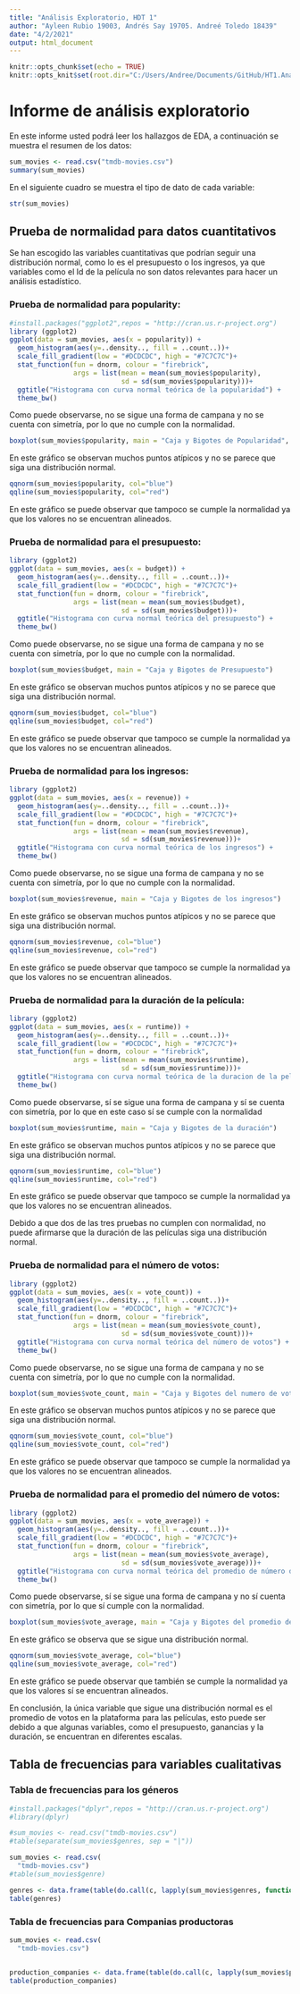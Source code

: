 ```yaml
---
title: "Análisis Exploratorio, HDT 1"
author: "Ayleen Rubio 19003, Andrés Say 19705. Andreé Toledo 18439"
date: "4/2/2021"
output: html_document
---
```


```r
knitr::opts_chunk$set(echo = TRUE)
knitr::opts_knit$set(root.dir="C:/Users/Andree/Documents/GitHub/HT1.Analisis-Exploratorio")
```

# Informe de análisis exploratorio 
En este informe usted podrá leer los hallazgos de EDA, a continuación se muestra el resumen de los datos:

```r
sum_movies <- read.csv("tmdb-movies.csv")
summary(sum_movies)
```

En el siguiente cuadro se muestra el tipo de dato de cada variable:

```r
str(sum_movies)
```
## Prueba de normalidad para datos cuantitativos  

Se han escogido las variables cuantitativas que podrían seguir una distribución normal, como lo es el presupuesto o los ingresos, ya que variables como el Id de la película no son datos relevantes para hacer un análisis estadístico.

### Prueba de normalidad para popularity:
```r
#install.packages("ggplot2",repos = "http://cran.us.r-project.org")
library (ggplot2)
ggplot(data = sum_movies, aes(x = popularity)) + 
  geom_histogram(aes(y=..density.., fill = ..count..))+
  scale_fill_gradient(low = "#DCDCDC", high = "#7C7C7C")+
  stat_function(fun = dnorm, colour = "firebrick",
                args = list(mean = mean(sum_movies$popularity),
                            sd = sd(sum_movies$popularity)))+
  ggtitle("Histograma con curva normal teórica de la popularidad") + 
  theme_bw()
```  

Como puede observarse, no se sigue una forma de campana y no se cuenta con simetría, por lo que no cumple con la normalidad.

```r
boxplot(sum_movies$popularity, main = "Caja y Bigotes de Popularidad", xlab = "Popularidad")

```

En este gráfico se observan muchos puntos atípicos y no se parece que siga una distribución normal.

```r
qqnorm(sum_movies$popularity, col="blue")
qqline(sum_movies$popularity, col="red")
```

En este gráfico se puede observar que tampoco se cumple la normalidad ya que los valores no se encuentran alineados.

### Prueba de normalidad para el presupuesto:
```r
library (ggplot2)
ggplot(data = sum_movies, aes(x = budget)) + 
  geom_histogram(aes(y=..density.., fill = ..count..))+
  scale_fill_gradient(low = "#DCDCDC", high = "#7C7C7C")+
  stat_function(fun = dnorm, colour = "firebrick",
                args = list(mean = mean(sum_movies$budget),
                            sd = sd(sum_movies$budget)))+
  ggtitle("Histograma con curva normal teórica del presupuesto") + 
  theme_bw()

```

Como puede observarse, no se sigue una forma de campana y no se cuenta con simetría, por lo que no cumple con la normalidad.

```r
boxplot(sum_movies$budget, main = "Caja y Bigotes de Presupuesto")

```

En este gráfico se observan muchos puntos atípicos y no se parece que siga una distribución normal.

```r
qqnorm(sum_movies$budget, col="blue")
qqline(sum_movies$budget, col="red")
```

En este gráfico se puede observar que tampoco se cumple la normalidad ya que los valores no se encuentran alineados.

### Prueba de normalidad para los ingresos:

```r
library (ggplot2)
ggplot(data = sum_movies, aes(x = revenue)) + 
  geom_histogram(aes(y=..density.., fill = ..count..))+
  scale_fill_gradient(low = "#DCDCDC", high = "#7C7C7C")+
  stat_function(fun = dnorm, colour = "firebrick",
                args = list(mean = mean(sum_movies$revenue),
                            sd = sd(sum_movies$revenue)))+
  ggtitle("Histograma con curva normal teórica de los ingresos") + 
  theme_bw()

```

Como puede observarse, no se sigue una forma de campana y no se cuenta con simetría, por lo que no cumple con la normalidad.

```r
boxplot(sum_movies$revenue, main = "Caja y Bigotes de los ingresos")

```

En este gráfico se observan muchos puntos atípicos y no se parece que siga una distribución normal.

```r
qqnorm(sum_movies$revenue, col="blue")
qqline(sum_movies$revenue, col="red")
```

En este gráfico se puede observar que tampoco se cumple la normalidad ya que los valores no se encuentran alineados.

### Prueba de normalidad para la duración de la película:

```r
library (ggplot2)
ggplot(data = sum_movies, aes(x = runtime)) + 
  geom_histogram(aes(y=..density.., fill = ..count..))+
  scale_fill_gradient(low = "#DCDCDC", high = "#7C7C7C")+
  stat_function(fun = dnorm, colour = "firebrick",
                args = list(mean = mean(sum_movies$runtime),
                            sd = sd(sum_movies$runtime)))+
  ggtitle("Histograma con curva normal teórica de la duracion de la pelicula") + 
  theme_bw()

```

Como puede observarse, sí se sigue una forma de campana y sí se cuenta con simetría, por lo que en este caso sí se cumple con la normalidad

```r
boxplot(sum_movies$runtime, main = "Caja y Bigotes de la duración")

```

En este gráfico se observan muchos puntos atípicos y no se parece que siga una distribución normal.

```r
qqnorm(sum_movies$runtime, col="blue")
qqline(sum_movies$runtime, col="red")
```

En este gráfico se puede observar que tampoco se cumple la normalidad ya que los valores no se encuentran alineados.

Debido a que dos de las tres pruebas no cumplen con normalidad, no puede afirmarse que la duración de las películas siga una distribución normal.

### Prueba de normalidad para el número de votos:

```r
library (ggplot2)
ggplot(data = sum_movies, aes(x = vote_count)) + 
  geom_histogram(aes(y=..density.., fill = ..count..))+
  scale_fill_gradient(low = "#DCDCDC", high = "#7C7C7C")+
  stat_function(fun = dnorm, colour = "firebrick",
                args = list(mean = mean(sum_movies$vote_count),
                            sd = sd(sum_movies$vote_count)))+
  ggtitle("Histograma con curva normal teórica del número de votos") + 
  theme_bw()

```

Como puede observarse, no se sigue una forma de campana y no se cuenta con simetría, por lo que no cumple con la normalidad.

```r
boxplot(sum_movies$vote_count, main = "Caja y Bigotes del numero de votos")

```

En este gráfico se observan muchos puntos atípicos y no se parece que siga una distribución normal.

```r
qqnorm(sum_movies$vote_count, col="blue")
qqline(sum_movies$vote_count, col="red")
```

En este gráfico se puede observar que tampoco se cumple la normalidad ya que los valores no se encuentran alineados.

### Prueba de normalidad para el promedio del número de votos:

```r
library (ggplot2)
ggplot(data = sum_movies, aes(x = vote_average)) + 
  geom_histogram(aes(y=..density.., fill = ..count..))+
  scale_fill_gradient(low = "#DCDCDC", high = "#7C7C7C")+
  stat_function(fun = dnorm, colour = "firebrick",
                args = list(mean = mean(sum_movies$vote_average),
                            sd = sd(sum_movies$vote_average)))+
  ggtitle("Histograma con curva normal teórica del promedio de número de votos") + 
  theme_bw()

```

Como puede observarse, sí se sigue una forma de campana y no sí cuenta con simetría, por lo que sí cumple con la normalidad.

```r
boxplot(sum_movies$vote_average, main = "Caja y Bigotes del promedio de numero de votos")

```

En este gráfico se observa que se sigue una distribución normal.

```r
qqnorm(sum_movies$vote_average, col="blue")
qqline(sum_movies$vote_average, col="red")
```

En este gráfico se puede observar que también se cumple la normalidad ya que los valores sí se encuentran alineados.

En conclusión, la única variable que sigue una distribución normal es el promedio de votos en la plataforma para las películas, esto puede ser debido a que algunas variables, como el presupuesto, ganancias y la duración, se encuentran en diferentes escalas.


## Tabla de frecuencias para variables cualitativas

### Tabla de frecuencias para los géneros
```r
#install.packages("dplyr",repos = "http://cran.us.r-project.org")
#library(dplyr)

#sum_movies <- read.csv("tmdb-movies.csv")
#table(separate(sum_movies$genres, sep = "|"))

sum_movies <- read.csv(
  "tmdb-movies.csv")
#table(sum_movies$genre)

genres <- data.frame(table(do.call(c, lapply(sum_movies$genres, function(x) unlist(strsplit(x, "\\|"))))))
table(genres)
```

### Tabla de frecuencias para Companias productoras
```r
sum_movies <- read.csv(
  "tmdb-movies.csv")


production_companies <- data.frame(table(do.call(c, lapply(sum_movies$production_companies, function(x) unlist(strsplit(x, "\\|"))))))
table(production_companies)
```




